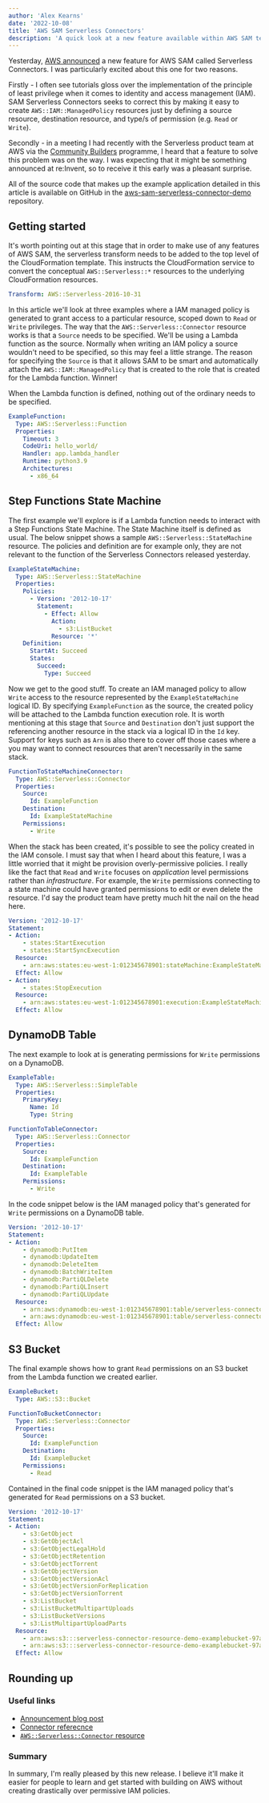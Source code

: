 ```yaml
---
author: 'Alex Kearns'
date: '2022-10-08'
title: 'AWS SAM Serverless Connectors'
description: 'A quick look at a new feature available within AWS SAM templates, designed to ease the pains of manually creating IAM policies.'
---
```


Yesterday, [AWS announced](https://aws.amazon.com/about-aws/whats-new/2022/10/aws-sam-serverless-connectors/) a new feature for AWS SAM called Serverless Connectors. I was particularly excited about this one for two reasons.

Firstly - I often see tutorials gloss over the implementation of the principle of least privilege when it comes to identity and access management (IAM). SAM Serverless Connectors seeks to correct this by making it easy to create `AWS::IAM::ManagedPolicy` resources just by defining a source resource, destination resource, and type/s of permission (e.g. `Read` or `Write`).

Secondly - in a meeting I had recently with the Serverless product team at AWS via the [Community Builders](https://aws.amazon.com/developer/community/community-builders/) programme, I heard that a feature to solve this problem was on the way. I was expecting that it might be something announced at re:Invent, so to receive it this early was a pleasant surprise.

All of the source code that makes up the example application detailed in this article is available on GitHub in the [aws-sam-serverless-connector-demo](https://github.com/alexkearns/aws-sam-serverless-connector-demo) repository.

## Getting started

It's worth pointing out at this stage that in order to make use of any features of AWS SAM, the serverless transform needs to be added to the top level of the CloudFormation template. This instructs the CloudFormation service to convert the conceptual `AWS::Serverless::*` resources to the underlying CloudFormation resources.

```yaml
Transform: AWS::Serverless-2016-10-31
```

In this article we'll look at three examples where a IAM managed policy is generated to grant access to a particular resource, scoped down to `Read` or `Write` privileges. The way that the `AWS::Serverless::Connector` resource works is that a `Source` needs to be specified. We'll be using a Lambda function as the source. Normally when writing an IAM policy a source wouldn't need to be specified, so this may feel a little strange. The reason for specifying the `Source` is that it allows SAM to be smart and automatically attach the `AWS::IAM::ManagedPolicy` that is created to the role that is created for the Lambda function. Winner!

When the Lambda function is defined, nothing out of the ordinary needs to be specified.

```yaml
ExampleFunction:
  Type: AWS::Serverless::Function
  Properties:
    Timeout: 3
    CodeUri: hello_world/
    Handler: app.lambda_handler
    Runtime: python3.9
    Architectures:
      - x86_64
```

## Step Functions State Machine

The first example we'll explore is if a Lambda function needs to interact with a Step Functions State Machine. The State Machine itself is defined as usual. The below snippet shows a sample `AWS::Serverless::StateMachine` resource. The policies and definition are for example only, they are not relevant to the function of the Serverless Connectors released yesterday. 

```yaml
ExampleStateMachine:
  Type: AWS::Serverless::StateMachine
  Properties:
    Policies:
      - Version: '2012-10-17' 
        Statement:
          - Effect: Allow
            Action:
              - s3:ListBucket
            Resource: '*'
    Definition:
      StartAt: Succeed
      States:
        Succeed:
          Type: Succeed
```

Now we get to the good stuff. To create an IAM managed policy to allow `Write` access to the resource represented by the `ExampleStateMachine` logical ID. By specifying `ExampleFunction` as the source, the created policy will be attached to the Lambda function execution role. It is worth mentioning at this stage that `Source` and `Destination` don't just support the referencing another resource in the stack via a logical ID in the `Id` key. Support for keys such as `Arn` is also there to cover off those cases where a you may want to connect resources that aren't necessarily in the same stack.

```yaml
FunctionToStateMachineConnector:
  Type: AWS::Serverless::Connector
  Properties:
    Source:
      Id: ExampleFunction
    Destination:
      Id: ExampleStateMachine
    Permissions:
      - Write
```

When the stack has been created, it's possible to see the policy created in the IAM console. I must say that when I heard about this feature, I was a little worried that it might be provision overly-permissive policies. I really like the fact that `Read` and `Write` focuses on *application* level permissions rather than *infrastructure*. For example, the `Write` permissions connecting to a state machine could have granted permissions to edit or even delete the resource. I'd say the product team have pretty much hit the nail on the head here.

```yaml
Version: '2012-10-17'
Statement:
- Action:
    - states:StartExecution
    - states:StartSyncExecution
  Resource:
    - arn:aws:states:eu-west-1:012345678901:stateMachine:ExampleStateMachine-WnEDETcG2BGX
  Effect: Allow
- Action:
    - states:StopExecution
  Resource:
    - arn:aws:states:eu-west-1:012345678901:execution:ExampleStateMachine-WnEDETcG2BGX:*
  Effect: Allow
```

## DynamoDB Table

The next example to look at is generating permissions for `Write` permissions on a DynamoDB.

```yaml
ExampleTable:
  Type: AWS::Serverless::SimpleTable
  Properties:
    PrimaryKey:
      Name: Id
      Type: String

FunctionToTableConnector:
  Type: AWS::Serverless::Connector
  Properties:
    Source:
      Id: ExampleFunction
    Destination:
      Id: ExampleTable
    Permissions:
      - Write
```

In the code snippet below is the IAM managed policy that's generated for `Write` permissions on a DynamoDB table. 

```yaml
Version: '2012-10-17'
Statement:
- Action:
    - dynamodb:PutItem
    - dynamodb:UpdateItem
    - dynamodb:DeleteItem
    - dynamodb:BatchWriteItem
    - dynamodb:PartiQLDelete
    - dynamodb:PartiQLInsert
    - dynamodb:PartiQLUpdate
  Resource:
    - arn:aws:dynamodb:eu-west-1:012345678901:table/serverless-connector-resource-demo-ExampleTable-G4C7DC159EJL
    - arn:aws:dynamodb:eu-west-1:012345678901:table/serverless-connector-resource-demo-ExampleTable-G4C7DC159EJL/index/*
  Effect: Allow
```

## S3 Bucket

The final example shows how to grant `Read` permissions on an S3 bucket from the Lambda function we created earlier. 

```yaml
ExampleBucket:
  Type: AWS::S3::Bucket

FunctionToBucketConnector:
  Type: AWS::Serverless::Connector
  Properties:
    Source:
      Id: ExampleFunction
    Destination:
      Id: ExampleBucket
    Permissions:
      - Read
```

Contained in the final code snippet is the IAM managed policy that's generated for `Read` permissions on a S3 bucket. 

```yaml
Version: '2012-10-17'
Statement:
- Action:
    - s3:GetObject
    - s3:GetObjectAcl
    - s3:GetObjectLegalHold
    - s3:GetObjectRetention
    - s3:GetObjectTorrent
    - s3:GetObjectVersion
    - s3:GetObjectVersionAcl
    - s3:GetObjectVersionForReplication
    - s3:GetObjectVersionTorrent
    - s3:ListBucket
    - s3:ListBucketMultipartUploads
    - s3:ListBucketVersions
    - s3:ListMultipartUploadParts
  Resource:
    - arn:aws:s3:::serverless-connector-resource-demo-examplebucket-97ah5qo379y1
    - arn:aws:s3:::serverless-connector-resource-demo-examplebucket-97ah5qo379y1/*
  Effect: Allow
```

## Rounding up

### Useful links

- [Announcement blog post](https://aws.amazon.com/about-aws/whats-new/2022/10/aws-sam-serverless-connectors/)
- [Connector referecnce](https://docs.aws.amazon.com/serverless-application-model/latest/developerguide/reference-sam-connector.html)
- [`AWS::Serverless::Connector` resource](https://docs.aws.amazon.com/serverless-application-model/latest/developerguide/sam-resource-connector.html) 

### Summary

In summary, I'm really pleased by this new release. I believe it'll make it easier for people to learn and get started with building on AWS without creating drastically over permissive IAM policies.
